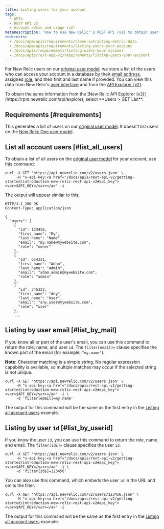 ```yaml
---
title: Listing users for your account
tags:
  - APIs
  - REST API v2
  - Account admin and usage (v2)
metaDescription: 'How to use New Relic''s REST API (v2) to obtain user names, emails, roles, and IDs for your New Relic account.'
redirects:
  - /docs/apm/apis/requirements/clone-extracting-metric-data
  - /docs/apm/apis/requirements/listing-users-your-account
  - /docs/apis/requirements/listing-users-your-account
  - /docs/apis/rest-api-v2/requirements/listing-users-your-account
---
```


For New Relic users on our [original user model](/docs/accounts/original-accounts-billing/original-product-based-pricing/overview-user-models), we store a list of the users who can access your account in a database by their [email address](/docs/accounts-partnerships/accounts/account-setup/adding-updating-users), assigned [role](/docs/accounts-partnerships/accounts/account-setup/users-roles), and their first and last name if provided. You can view this data from New Relic's [user interface](/docs/accounts-partnerships/accounts/account-setup/adding-updating-users) and from the [API Explorer (v2)](/docs/apm/apis/api-explorer-v2/parts-api-explorer).

<Callout variant="tip">
  To obtain the same information from the [New Relic API Explorer (v2)](https://rpm.newrelic.com/api/explore), select **Users > GET List**.
</Callout>

## Requirements [#requirements]

This generates a list of users on our [original user model](/docs/accounts/original-accounts-billing/original-product-based-pricing/overview-user-models). It doesn't list users on the [New Relic One user model](/docs/accounts/original-accounts-billing/original-product-based-pricing/overview-user-models).

## List all account users [#list_all_users]

To obtain a list of all users on the [original user model](/docs/accounts/original-accounts-billing/original-product-based-pricing/overview-user-models) for your account, use this command:

```
curl -X GET 'https://api.newrelic.com/v2/users.json' \
     -H "x-api-key:<a href="/docs/apis/rest-api-v2/getting-started/introduction-new-relic-rest-api-v2#api_key"><var>$API_KEY</var></a>" -i
```

The output will appear similar to this:

```
HTTP/1.1 200 OK
Content-Type: application/json

{
  "users": [
    {
      "id": 123456,
      "first_name": "My",
      "last_name": "Name",
      "email": "my.name@mywebsite.com",
      "role": "owner"
    },
    {
      "id": 654321,
      "first_name": "Adam",
      "last_name": "Admin",
      "email": "adam.admin@mywebsite.com",
      "role": "admin"
    },
    {
      "id": 345123,
      "first_name": "Any",
      "last_name": "User",
      "email": "any.user@mywebsite.com",
      "role": "user"
    },
    ...
```

## Listing by user email [#list_by_mail]

If you know all or part of the user's email, you can use this command to return the role, name, and user `id`. The `filter[email]=` clause specifies the known part of the email (for example, `"my.name"`).

**Note:** Character matching is a simple string. No regular expression capability is available, so multiple matches may occur if the selected string is not unique.

```
curl -X GET 'https://api.newrelic.com/v2/users.json' \
     -H "x-api-key:<a href="/docs/apis/rest-api-v2/getting-started/introduction-new-relic-rest-api-v2#api_key"><var>$API_KEY</var></a>" -i \
     -d 'filter[email]=my.name'
```

The output for this command will be the same as the first entry in the [Listing all account users](#list_all_users) example.

## Listing by user `id` [#list_by_userid]

If you know the user `id`, you can use this command to return the role, name, and email. The `filter[ids]=` clause specifies the user `id`.

```
curl -X GET 'https://api.newrelic.com/v2/users.json' \
     -H "x-api-key:<a href="/docs/apis/rest-api-v2/getting-started/introduction-new-relic-rest-api-v2#api_key"><var>$API_KEY</var></a>" -i \
     -d 'filter[ids]=123456'
```

You can also use this command, which embeds the user `id` in the URL and omits the filter.

```
curl -X GET 'https://api.newrelic.com/v2/users/123456.json' \
     -H "x-api-key:<a href="/docs/apis/rest-api-v2/getting-started/introduction-new-relic-rest-api-v2#api_key"><var>$API_KEY</var></a>" -i
```

The output for this command will be the same as the first entry in the [Listing all account users](#list_all_users) example.
